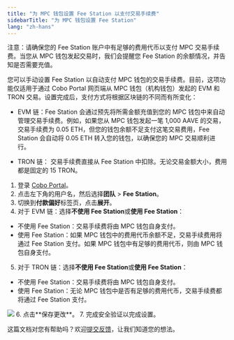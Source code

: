 ```yaml
---
title: "为 MPC 钱包设置 Fee Station 以支付交易手续费"
sidebarTitle: "为 MPC 钱包设置 Fee Station"
lang: "zh-hans"
---
```


注意：请确保您的 Fee Station 账户中有足够的费用代币以支付 MPC 交易手续费。当您从 MPC 钱包发起交易时，我们会提醒您 Fee Station 的余额情况，并告知是否需要充值。

您可以手动设置 Fee Station 以自动支付 MPC 钱包的交易手续费。目前，这项功能仅适用于通过 Cobo Portal 网页端从 MPC 钱包（机构钱包）发起的 EVM 和 TRON 交易。设置完成后，支付方式将根据区块链的不同而有所变化：

- EVM 链：Fee Station 会通过预先将所需金额充值到您的 MPC 钱包中来自动管理交易手续费。例如，如果您从 MPC 钱包发起一笔 1,000 AAVE 的交易，交易手续费为 0.05 ETH，但您的钱包余额不足支付这笔交易费用，Fee Station 会自动将 0.05 ETH 转入您的钱包，以确保您的 MPC 交易顺利进行。

- TRON 链： 交易手续费直接从 Fee Station 中扣除。无论交易金额大小，费用都是固定的 15 TRON。

1. 登录 [Cobo Portal](https://portal.cobo.com/login)。
2. 点击左下角的用户名，然后选择**团队** > **Fee Station**。
3. 切换到**付款偏好**标签页，点击**展开**。
4. 对于 EVM 链：选择**不使用 Fee Station**或**使用 Fee Station**：
- 不使用 Fee Station：交易手续费将由 MPC 钱包自身支付。
- 使用 Fee Station：如果 MPC 钱包中的费用代币余额不足，交易手续费用将通过 Fee Station 支付。如果 MPC 钱包中有足够的费用代币，则由 MPC 钱包自身支付。
5. 对于 TRON 链：选择**不使用 Fee Station**或**使用 Fee Station**：
- 不使用 Fee Station：交易手续费将由 MPC 钱包自身支付。
- 使用 Fee Station：无论 MPC 钱包中是否有足够的费用代币，交易手续费都将通过 Fee Station 支付。
<img src="/cn/images/fee-station/1.png" className="screenshot_full_screen"/>
6. 点击**保存更改**。
7. 完成安全验证以完成设置。

<Tip>这篇文档对您有帮助吗？欢迎[提交反馈](https://forms.zohopublic.com/cobo/form/DocumentFeedbackForm/formperma/QvLOhxJv1_JMsJ-1dleZ8Itb_7rzN-LtgvsDdxosoVI?referrername=manuals)，让我们知道您的想法。</Tip>